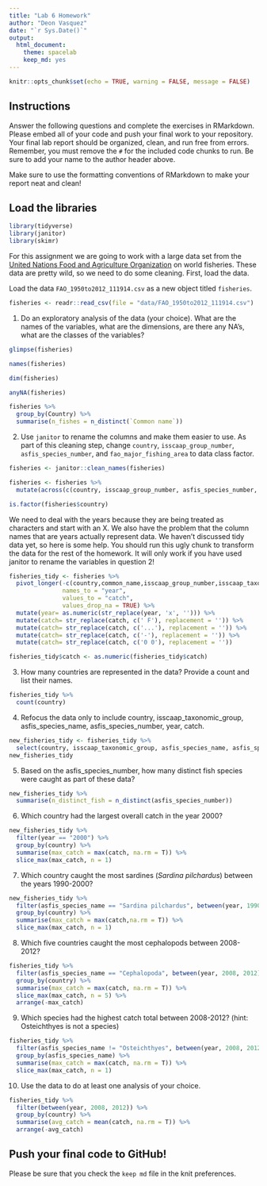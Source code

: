 ```yaml
---
title: "Lab 6 Homework"
author: "Deon Vasquez"
date: "`r Sys.Date()`"
output:
  html_document: 
    theme: spacelab
    keep_md: yes
---
```


```r
knitr::opts_chunk$set(echo = TRUE, warning = FALSE, message = FALSE)

```

## Instructions
Answer the following questions and complete the exercises in RMarkdown. Please embed all of your code and push your final work to your repository. Your final lab report should be organized, clean, and run free from errors. Remember, you must remove the `#` for the included code chunks to run. Be sure to add your name to the author header above.  

Make sure to use the formatting conventions of RMarkdown to make your report neat and clean!  

## Load the libraries
```r
library(tidyverse)
library(janitor)
library(skimr)
```

For this assignment we are going to work with a large data set from the [United Nations Food and Agriculture Organization](http://www.fao.org/about/en/) on world fisheries. These data are pretty wild, so we need to do some cleaning. First, load the data.  

Load the data `FAO_1950to2012_111914.csv` as a new object titled `fisheries`.
```r
fisheries <- readr::read_csv(file = "data/FAO_1950to2012_111914.csv")
```

1. Do an exploratory analysis of the data (your choice). What are the names of the variables, what are the dimensions, are there any NA's, what are the classes of the variables?  
```r
glimpse(fisheries)
```

```r
names(fisheries)
```
```r
dim(fisheries)
```
```r
anyNA(fisheries)
```
```r
fisheries %>% 
  group_by(Country) %>% 
  summarise(n_fishes = n_distinct(`Common name`))
```



2. Use `janitor` to rename the columns and make them easier to use. As part of this cleaning step, change `country`, `isscaap_group_number`, `asfis_species_number`, and `fao_major_fishing_area` to data class factor. 
```r
fisheries <- janitor::clean_names(fisheries)
```

```r
fisheries <- fisheries %>% 
  mutate(across(c(country, isscaap_group_number, asfis_species_number, fao_major_fishing_area), as_factor))

is.factor(fisheries$country)
```



We need to deal with the years because they are being treated as characters and start with an X. We also have the problem that the column names that are years actually represent data. We haven't discussed tidy data yet, so here is some help. You should run this ugly chunk to transform the data for the rest of the homework. It will only work if you have used janitor to rename the variables in question 2!
```r
fisheries_tidy <- fisheries %>% 
  pivot_longer(-c(country,common_name,isscaap_group_number,isscaap_taxonomic_group,asfis_species_number,asfis_species_name,fao_major_fishing_area,measure),
               names_to = "year",
               values_to = "catch",
               values_drop_na = TRUE) %>% 
  mutate(year= as.numeric(str_replace(year, 'x', ''))) %>% 
  mutate(catch= str_replace(catch, c(' F'), replacement = '')) %>% 
  mutate(catch= str_replace(catch, c('...'), replacement = '')) %>% 
  mutate(catch= str_replace(catch, c('-'), replacement = '')) %>% 
  mutate(catch= str_replace(catch, c('0 0'), replacement = ''))

fisheries_tidy$catch <- as.numeric(fisheries_tidy$catch)
```

3. How many countries are represented in the data? Provide a count and list their names.
```r
fisheries_tidy %>% 
  count(country)
```

4. Refocus the data only to include country, isscaap_taxonomic_group, asfis_species_name, asfis_species_number, year, catch.
```r
new_fisheries_tidy <- fisheries_tidy %>% 
  select(country, isscaap_taxonomic_group, asfis_species_name, asfis_species_number, year, catch)
new_fisheries_tidy
```

5. Based on the asfis_species_number, how many distinct fish species were caught as part of these data?
```r
new_fisheries_tidy %>% 
  summarise(n_distinct_fish = n_distinct(asfis_species_number))
```

6. Which country had the largest overall catch in the year 2000?
```r
new_fisheries_tidy %>% 
  filter(year == "2000") %>% 
  group_by(country) %>% 
  summarise(max_catch = max(catch, na.rm = T)) %>% 
  slice_max(max_catch, n = 1)
```

7. Which country caught the most sardines (_Sardina pilchardus_) between the years 1990-2000?
```r
new_fisheries_tidy %>% 
  filter(asfis_species_name == "Sardina pilchardus", between(year, 1990, 2000)) %>% 
  group_by(country) %>% 
  summarise(max_catch = max(catch,na.rm = T)) %>% 
  slice_max(max_catch, n = 1)
```

8. Which five countries caught the most cephalopods between 2008-2012?
```r
fisheries_tidy %>% 
  filter(asfis_species_name == "Cephalopoda", between(year, 2008, 2012)) %>% 
  group_by(country) %>% 
  summarise(max_catch = max(catch, na.rm = T)) %>% 
  slice_max(max_catch, n = 5) %>% 
  arrange(-max_catch)
```


9. Which species had the highest catch total between 2008-2012? (hint: Osteichthyes is not a species)
```r
fisheries_tidy %>% 
  filter(asfis_species_name != "Osteichthyes", between(year, 2008, 2012)) %>% 
  group_by(asfis_species_name) %>% 
  summarise(max_catch = max(catch, na.rm = T)) %>% 
  slice_max(max_catch, n = 1)
```

10. Use the data to do at least one analysis of your choice.

```r
fisheries_tidy %>% 
  filter(between(year, 2008, 2012)) %>% 
  group_by(country) %>% 
  summarise(avg_catch = mean(catch, na.rm = T)) %>% 
  arrange(-avg_catch)
```


## Push your final code to GitHub!
Please be sure that you check the `keep md` file in the knit preferences.   